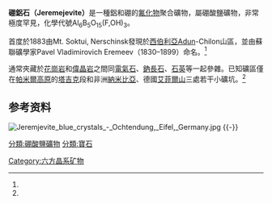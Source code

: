 {{Infobox mineral
| name        = 硼鋁石
| category    = [[硼|硼]]矿類
| boxwidth    = 
| boxbgcolor  = 
| image       = Jeremjevite colorless needles - Ochtendung, Eifel, Germany.jpg
| imagesize   = 
| caption     = 德國產的淡藍色硼鋁石
| formula     = Al<sub>6</sub>B<sub>5</sub>O<sub>15</sub>(F,OH)<sub>3</sub> 
| strunz      = 06.AB.15
| symmetry    = Hexagonal dipyramidal<br>[[H-M_symbol|H-M symbol]]: (6/m) <br>[[Space_group|Space group]]: P 6<sub>3</sub>/m
| unit cell   = a = 8.5591(3) Å, c = 8.1814(6) Å; Z=2
| color       = 無色,白色,淡黃, 淡藍
| habit       = 棱鏡
| system      = [[六方晶系|六方晶系]]
| twinning    = 
| cleavage    = 無
| fracture    = 貝殼狀
| tenacity    = 
| mohs        = 6.5 - 7.5
| luster      = 玻璃光
| polish      = 
| refractive  = n<sub>ω</sub> = 1.653 n<sub>ε</sub> = 1.640
| opticalprop = Uniaxial (-)
| birefringence = 0.0130
| dispersion  = 
| pleochroism = Colorless - light blue-violet 
| fluorescence= 
| absorption  =
| streak      = 白色
| gravity     = 3.28 - 3.31
| density     = 
| melt        = 
| fusibility  = 
| diagnostic  = 
| solubility  = 
| diaphaneity = 透明
| other       = 压电效應
| references  = <ref name="mindat">[http://www.mindat.org/min-2090.html Jeremjevite on Mindat.org]</ref><ref>[http://www.webmineral.com/data/Jeremejevite.shtml Jeremejevite on Webmineral.com]</ref><ref name=Handbook>[http://rruff.geo.arizona.edu/doclib/hom/jeremejevite.pdf Handbook of Mineralogy]</ref>
}}

'''硼鋁石（Jeremejevite）'''是一種鋁和硼的[[氟化物|氟化物]]聚合礦物，屬硼酸鹽礦物，非常極度罕見，化學代號Al<sub>6</sub>B<sub>5</sub>O<sub>15</sub>(F,OH)<sub>3</sub>。

首度於1883由Mt. Soktui, Nerschinsk發現於[[西伯利亞|西伯利亞]]Adun-Chilon山區，並由蘇聯礦學家Pavel Vladimirovich Eremeev（1830–1899）命名。<ref name=Handbook/>

通常夾藏於[[花崗岩|花崗岩]]和[[偉晶岩|偉晶岩]]之間同[[電氣石|電氣石]]、[[鈉長石|鈉長石]]、[[石英|石英]]等一起參雜。已知礦區僅在[[帕米爾高原|帕米爾高原]]的[[塔吉克斯坦|塔吉克]]段和非洲[[納米比亞|納米比亞]]、德國[[艾菲爾山|艾菲爾山]]三處若干小礦坑。<ref name=Handbook/>

== 参考资料 ==
{{reflist}}

[[File:Jeremjevite_blue_crystals_-_Ochtendung,_Eifel,_Germany.jpg|thumb]]
{{-}}
{{Commonscat|Jeremejevite}}

[[分類:硼酸鹽礦物|分類:硼酸鹽礦物]]
[[分類:寶石|分類:寶石]]
[[Category:六方晶系矿物|Category:六方晶系矿物]]
{{mineral-stub}}
